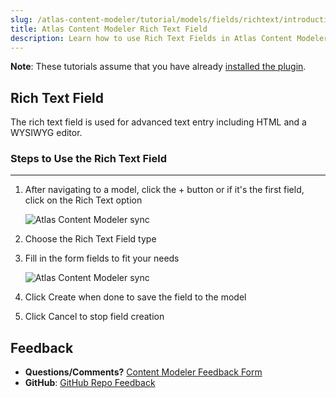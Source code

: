 ```yaml
---
slug: /atlas-content-modeler/tutorial/models/fields/richtext/introduction
title: Atlas Content Modeler Rich Text Field
description: Learn how to use Rich Text Fields in Atlas Content Modeler.
---
```


**Note**: These tutorials assume that you have already [installed the plugin](../../../../introduction.mdx).

## Rich Text Field

The rich text field is used for advanced text entry including HTML and a WYSIWYG editor.

### Steps to Use the Rich Text Field
---
1. After navigating to a model, click the + button or if it's the first field, click on the Rich Text option

    ![Atlas Content Modeler sync](../../../../images/select_option.png)

1. Choose the Rich Text Field type

1. Fill in the form fields to fit your needs

    ![Atlas Content Modeler sync](../../../../images/rich_text_field.png)

1. Click Create when done to save the field to the model

1. Click Cancel to stop field creation

## Feedback

- **Questions/Comments?** [Content Modeler Feedback Form](https://docs.google.com/forms/d/e/1FAIpQLScc2VN-GRSJMz8zVgJLL6kiX3VeV2jkSDnmU1gnuNElEHCEVQ/viewform)
- **GitHub**: [GitHub Repo Feedback](https://github.com/wpengine/atlas-content-modeler/issues/new/choose)